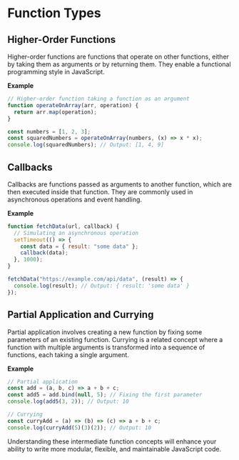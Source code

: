 # Function Types

## Higher-Order Functions

Higher-order functions are functions that operate on other functions, either by taking them as arguments or by returning them. They enable a functional programming style in JavaScript.

**Example**

```js
// Higher-order function taking a function as an argument
function operateOnArray(arr, operation) {
  return arr.map(operation);
}

const numbers = [1, 2, 3];
const squaredNumbers = operateOnArray(numbers, (x) => x * x);
console.log(squaredNumbers); // Output: [1, 4, 9]
```

## Callbacks

Callbacks are functions passed as arguments to another function, which are then executed inside that function. They are commonly used in asynchronous operations and event handling.

**Example**

```js
function fetchData(url, callback) {
  // Simulating an asynchronous operation
  setTimeout(() => {
    const data = { result: "some data" };
    callback(data);
  }, 1000);
}

fetchData("https://example.com/api/data", (result) => {
  console.log(result); // Output: { result: 'some data' }
});
```

## Partial Application and Currying

Partial application involves creating a new function by fixing some parameters of an existing function. Currying is a related concept where a function with multiple arguments is transformed into a sequence of functions, each taking a single argument.

**Example**

```js
// Partial application
const add = (a, b, c) => a + b + c;
const add5 = add.bind(null, 5); // Fixing the first parameter
console.log(add5(3, 2)); // Output: 10

// Currying
const curryAdd = (a) => (b) => (c) => a + b + c;
console.log(curryAdd(5)(3)(2)); // Output: 10
```

Understanding these intermediate function concepts will enhance your ability to write more modular, flexible, and maintainable JavaScript code.
